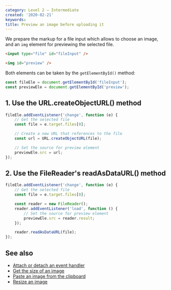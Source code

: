 ```yaml
---
category: Level 2 — Intermediate
created: '2020-02-21'
keywords:
title: Preview an image before uploading it
---
```


We prepare the markup for a file input which allows to choose an image, and an `img` element for previewing the selected file.

```html
<input type="file" id="fileInput" />

<img id="preview" />
```

Both elements can be taken by the `getElementById()` method:

```js
const fileEle = document.getElementById('fileInput');
const previewEle = document.getElementById('preview');
```

## 1. Use the URL.createObjectURL() method

```js
fileEle.addEventListener('change', function (e) {
    // Get the selected file
    const file = e.target.files[0];

    // Create a new URL that references to the file
    const url = URL.createObjectURL(file);

    // Set the source for preview element
    previewEle.src = url;
});
```

## 2. Use the FileReader's readAsDataURL() method

```js
fileEle.addEventListener('change', function (e) {
    // Get the selected file
    const file = e.target.files[0];

    const reader = new FileReader();
    reader.addEventListener('load', function () {
        // Set the source for preview element
        previewEle.src = reader.result;
    });

    reader.readAsDataURL(file);
});
```

## See also

-   [Attach or detach an event handler](https://phuoc.ng/collection/html-dom/attach-or-detach-an-event-handler/)
-   [Get the size of an image](https://phuoc.ng/collection/html-dom/get-the-size-of-an-image/)
-   [Paste an image from the clipboard](https://phuoc.ng/collection/html-dom/paste-an-image-from-the-clipboard/)
-   [Resize an image](https://phuoc.ng/collection/html-dom/resize-an-image/)

